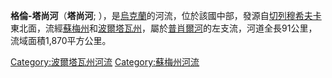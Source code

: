 '''格倫-塔尚河'''（'''塔尚河'''; {{lang-uk|Грунь-Ташань}}），是[[烏克蘭|烏克蘭]]的河流，位於該國中部，發源自[[切列穆希夫卡|切列穆希夫卡]]東北面，流經[[蘇梅州|蘇梅州]]和[[波爾塔瓦州|波爾塔瓦州]]，屬於[[普肖爾河|普肖爾河]]的左支流，河道全長91公里，流域面積1,870平方公里。

{{DEFAULTSORT:Грунь-Ташань}}
[[Category:波爾塔瓦州河流|Category:波爾塔瓦州河流]]
[[Category:蘇梅州河流|Category:蘇梅州河流]]


{{Ukraine-river-stub}}